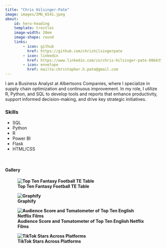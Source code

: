 ```yaml
---
title: "Chris Hilsinger-Pate"
image: images/IMG_6541.jpeg
about: 
    id: hero-heading
    template: trestles
    image-width: 20em
    image-shape: round
    links:
        - icon: github
          href: https://github.com/chrishilsingerpate
        - icon: linkedin
          href: https://www.linkedin.com/in/chris-hilsinger-pate-086435173/
        - icon: envelope 
          href: mailto:christopher.h.pate@gmail.com
---
```


:::{#hero-heading}

I am a Business Analyst at Albertsons Companies, where I specialize in supply chain optimization and continuous improvement. In my role, I utilize R, Python, and SQL to develop tools and reports that enhance productivity, support informed decision-making, and drive key strategic initiatives.

### Skills
* SQL
* Python
* R   
* Power BI
* Flask
* HTML/CSS

:::
<br>
<h4 class="gallery-header center">Gallery<h4>

![Top Ten Fantasy Football TE Table](visualizations/Tight End Fantasy Football Data.jpeg)

![Graphify](visualizations/graphify_video (1).gif)

![Audience Score and Tomatometer of Top Ten English Netflix Films](visualizations/Netflix_Visualization.jpeg)

![TikTok Stars Across Platforms](visualizations/followerjan23.png)